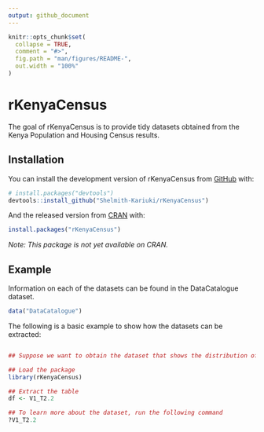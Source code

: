 ```yaml
---
output: github_document
---
```


<!-- README.md is generated from README.Rmd. Please edit that file -->

```r
knitr::opts_chunk$set(
  collapse = TRUE,
  comment = "#>",
  fig.path = "man/figures/README-",
  out.width = "100%"
)
```

# rKenyaCensus

<!-- badges: start -->
<!-- badges: end -->
The goal of rKenyaCensus is to provide tidy datasets obtained from the  Kenya Population and Housing Census results.

## Installation

You can install the development version of rKenyaCensus from [GitHub](https://github.com/) with:

``` r
# install.packages("devtools")
devtools::install_github("Shelmith-Kariuki/rKenyaCensus")
```
And the released version from [CRAN](https://CRAN.R-project.org) with:

``` r
install.packages("rKenyaCensus")
```
_Note: This package is not yet available on CRAN._


## Example
Information on each of the datasets can be found in the DataCatalogue dataset.
``` r
data("DataCatalogue")
```

The following is a basic example to show how the datasets can be extracted:

``` r

## Suppose we want to obtain the dataset that shows the distribution of Population by Sex and County. This is Table 2.2 in Volume 1.

## Load the package
library(rKenyaCensus)

## Extract the table
df <- V1_T2.2

## To learn more about the dataset, run the following command
?V1_T2.2
```
